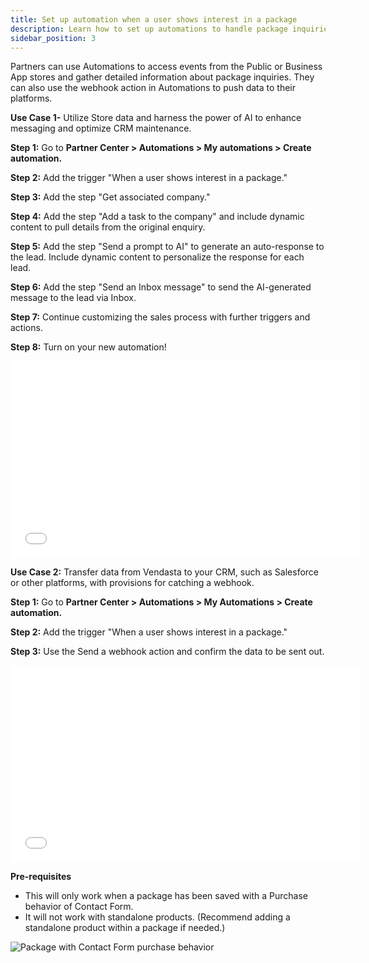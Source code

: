 ```yaml
---
title: Set up automation when a user shows interest in a package
description: Learn how to set up automations to handle package inquiries and interest from users.
sidebar_position: 3
---
```


Partners can use Automations to access events from the Public or Business App stores and gather detailed information about package inquiries. They can also use the webhook action in Automations to push data to their platforms.

**Use Case 1-** Utilize Store data and harness the power of AI to enhance messaging and optimize CRM maintenance.

**Step 1:** Go to **Partner Center > Automations > My automations > Create automation.**

**Step 2:** Add the trigger "When a user shows interest in a package."

**Step 3:** Add the step "Get associated company."

**Step 4:** Add the step "Add a task to the company" and include dynamic content to pull details from the original enquiry.

**Step 5:** Add the step "Send a prompt to AI" to generate an auto-response to the lead. Include dynamic content to personalize the response for each lead.

**Step 6:** Add the step "Send an Inbox message" to send the AI-generated message to the lead via Inbox.

**Step 7:** Continue customizing the sales process with further triggers and actions.

**Step 8:** Turn on your new automation!

<iframe src="//www.loom.com/embed/ece67d0707ab4768a047f6baf73a47fe" width="560" height="315" frameborder="0" allowFullScreen></iframe>

**Use Case 2:** Transfer data from Vendasta to your CRM, such as Salesforce or other platforms, with provisions for catching a webhook.

**Step 1:** Go to **Partner Center > Automations > My Automations > Create automation.**

**Step 2:** Add the trigger "When a user shows interest in a package."

**Step 3:** Use the Send a webhook action and confirm the data to be sent out.

<iframe src="//www.loom.com/embed/64f4db2cc818418fab3f5c42602d8c18" width="560" height="315" frameborder="0" allowFullScreen></iframe>

**Pre-requisites**

- This will only work when a package has been saved with a Purchase behavior of Contact Form.
- It will not work with standalone products. (Recommend adding a standalone product within a package if needed.)

![Package with Contact Form purchase behavior](/img/automations/automations-my-automations/package-interest-contact-form.png)
